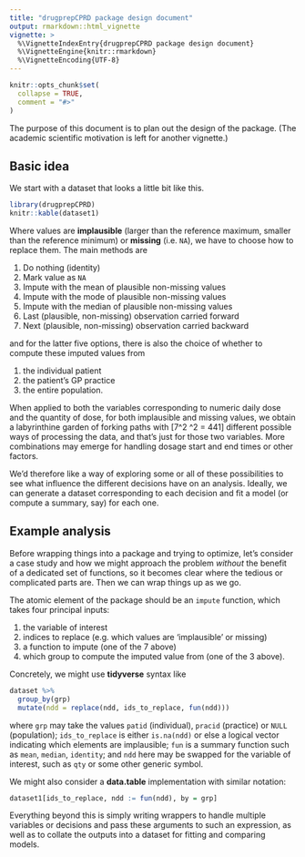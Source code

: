 ```yaml
---
title: "drugprepCPRD package design document"
output: rmarkdown::html_vignette
vignette: >
  %\VignetteIndexEntry{drugprepCPRD package design document}
  %\VignetteEngine{knitr::rmarkdown}
  %\VignetteEncoding{UTF-8}
---
```


```r
knitr::opts_chunk$set(
  collapse = TRUE,
  comment = "#>"
)
```

The purpose of this document is to plan out the design of the package.
(The academic scientific motivation is left for another vignette.)

## Basic idea

We start with a dataset that looks a little bit like this.

```r
library(drugprepCPRD)
knitr::kable(dataset1)
```

Where values are **implausible** (larger than the reference maximum, smaller than the reference minimum) or **missing** (i.e. `NA`), we have to choose how to replace them.
The main methods are

1. Do nothing (identity)
2. Mark value as `NA`
3. Impute with the mean of plausible non-missing values
4. Impute with the mode of plausible non-missing values
5. Impute with the median of plausible non-missing values
6. Last (plausible, non-missing) observation carried forward
7. Next (plausible, non-missing) observation carried backward

and for the latter five options, there is also the choice of whether to compute these imputed values from

1. the individual patient
2. the patient's GP practice
3. the entire population.

When applied to both the variables corresponding to numeric daily dose and the quantity of dose, for both implausible and missing values, we obtain a labyrinthine garden of forking paths with
\[7^2 \times 3^2 = 441\]
different possible ways of processing the data, and that's just for those two variables.
More combinations may emerge for handling dosage start and end times or other factors.

We'd therefore like a way of exploring some or all of these possibilities to see what influence the different decisions have on an analysis.
Ideally, we can generate a dataset corresponding to each decision and fit a model (or compute a summary, say) for each one.

## Example analysis

Before wrapping things into a package and trying to optimize, let's consider a case study and how we might approach the problem _without_ the benefit of a dedicated set of functions, so it becomes clear where the tedious or complicated parts are.
Then we can wrap things up as we go.

The atomic element of the package should be an `impute` function, which takes four principal inputs:

1. the variable of interest
2. indices to replace (e.g. which values are 'implausible' or missing)
3. a function to impute (one of the 7 above)
4. which group to compute the imputed value from (one of the 3 above).

Concretely, we might use **tidyverse** syntax like

```r
dataset %>%
  group_by(grp)
  mutate(ndd = replace(ndd, ids_to_replace, fun(ndd)))
```

where `grp` may take the values `patid` (individual), `pracid` (practice) or `NULL` (population); `ids_to_replace` is either `is.na(ndd)` or else a logical vector indicating which elements are implausible; `fun` is a summary function such as `mean`, `median`, `identity`; and `ndd` here may be swapped for the variable of interest, such as `qty` or some other generic symbol.

We might also consider a **data.table** implementation with similar notation:

```r
dataset1[ids_to_replace, ndd := fun(ndd), by = grp]
```

Everything beyond this is simply writing wrappers to handle multiple variables or decisions and pass these arguments to such an expression, as well as to collate the outputs into a dataset for fitting and comparing models.
